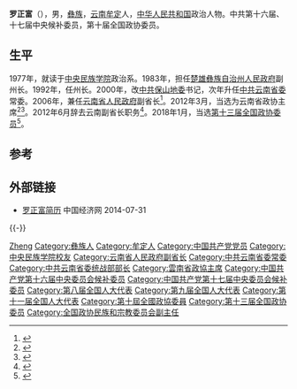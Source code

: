 '''罗正富'''（{{bd|1952年|8月15日||catIdx=}}），男，[[彝族|彝族]]，[[云南|云南]][[牟定|牟定]]人，[[中华人民共和国|中华人民共和国]]政治人物。中共第十六届、十七届中央候补委员，第十届全国政协委员。

== 生平 ==
1977年，就读于[[中央民族学院|中央民族学院]]政治系。1983年，担任[[楚雄彝族自治州人民政府|楚雄彝族自治州人民政府]]副州长。1992年，任州长。2000年，改[[中共保山地委|中共保山地委]]书记，次年升任[[中共云南省委|中共云南省委]]常委。2006年，兼任[[云南省人民政府|云南省人民政府]]副省长<ref>{{cite web|title=秦光荣任云南省代省长 罗正富为云南省副省长|url=http://news.sohu.com/20061106/n246227189.shtml|publisher=搜狐网|accessdate=2012-03-03}}</ref>。2012年3月，当选为云南省政协主席<ref>{{cite web|title=罗正富任云南省政协党组书记|url=http://district.ce.cn/newarea/sddy/201202/09/t20120209_23057743.shtml|publisher=中国经济网|accessdate=2012-03-03}}</ref><ref>{{cite web|title=罗正富当选云南省政协主席|url=http://www.chinanews.com/gn/2012/02-14/3668528.shtml|publisher=中国新闻网|accessdate=2012-03-03}}</ref>。2012年6月辞去云南副省长职务<ref>{{cite web|accessdate=2014-06-24|url=http://district.ce.cn/newarea/sddy/201206/01/t20120601_23372160.shtml|title=罗正富、曹建方辞去云南副省长职务|publisher=中国经济网}}</ref>。2018年1月，当选[[中国人民政治协商会议第十三届全国委员会委员名单|第十三届全国政协委员]]<ref>{{Cite web|url=http://sports.163.com/18/0126/06/D92BRKK400051C89.html|title=中国人民政治协商会议第十三届全国委员会委员名单|accessdate=2018-01-26|last=|work=网易|archive-url=https://web.archive.org/web/20180127143232/http://sports.163.com/18/0126/06/D92BRKK400051C89.html|archive-date=2018-01-27|dead-url=yes}}</ref>。

== 参考 ==
{{reflist}}

== 外部链接 ==
* [http://district.ce.cn/newarea/sddy/201301/28/t20130128_24069219.shtml  罗正富简历] 中国经济网 2014-07-31
{{-}}
{{start box}}
{{s-par|prc-lcppcc}}
{{s-before|[[王学仁_(1946年)|王学仁]]}}
{{s-title|[[中国人民政治协商会议云南省委员会|中国人民政治协商会议云南省委员会]]主席|2012年3月－2018年1月}}
{{s-after|[[李江_(1958年)|李江]]}}
{{s-gov|prc}}
{{s-before|[[秦光荣|秦光荣]]}}
{{s-title|[[云南省人民政府|云南省人民政府]]常务副省长|2006年11月－2012年5月}}
{{s-after|[[李江_(1958年)|李江]]}}
{{s-ppo|cpc}}
{{s-before|?}}
{{s-title|[[中国共产党云南省委员会|中国共产党云南省委员会]]统战部部长|2002年12月－2006年11月}}
{{s-after|[[黄毅_(1958年)|黄毅]]}}
{{end box}}

{{中华人民共和国云南省正职领导人|nocat}}
{{1998届中央党校一年制中青年干部培训班}}

{{Authority control}}
{{DEFAULTSORT:Luo}}
[[Category:罗姓|Zheng]]
[[Category:彝族人|Category:彝族人]]
[[Category:牟定人|Category:牟定人]]
[[Category:中国共产党党员|Category:中国共产党党员]]

[[Category:中央民族学院校友|Category:中央民族学院校友]]
[[Category:云南省人民政府副省长|Category:云南省人民政府副省长]]
[[Category:中共云南省委常委|Category:中共云南省委常委]]
[[Category:中共云南省委统战部部长|Category:中共云南省委统战部部长]]
[[Category:雲南省政協主席|Category:雲南省政協主席]]
[[Category:中国共产党第十六届中央委员会候补委员|Category:中国共产党第十六届中央委员会候补委员]]
[[Category:中国共产党第十七届中央委员会候补委员|Category:中国共产党第十七届中央委员会候补委员]]
[[Category:第八届全国人大代表|Category:第八届全国人大代表]]
[[Category:第九届全国人大代表|Category:第九届全国人大代表]]
[[Category:第十一届全国人大代表|Category:第十一届全国人大代表]]
[[Category:第十屆全國政協委員|Category:第十屆全國政協委員]]
[[Category:第十三届全国政协委员|Category:第十三届全国政协委员]]
[[Category:全国政协民族和宗教委员会副主任|Category:全国政协民族和宗教委员会副主任]]